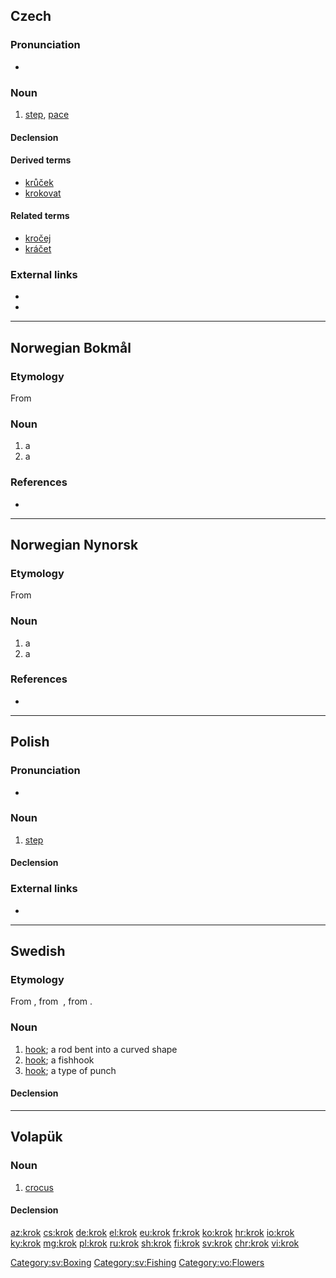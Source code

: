 {{also|krök}}
==Czech==

===Pronunciation===
* {{audio|Cs-krok.ogg|audio|lang=cs}}

===Noun===
{{cs-noun|g=m}}

# [[step]], [[pace]]

====Declension====
{{cs-decl-noun-auto|mi|kr|o|k}}

====Derived terms====
* [[krůček]] {{g|m}}
* [[krokovat]]

====Related terms====
* [[kročej]] {{g|m}}
* [[kráčet]]

===External links===
* {{R:PSJC}}
* {{R:SSJC}}

----

==Norwegian Bokmål==

===Etymology===
From {{etyl|non|nb}} {{term|krókr|lang=non}}

===Noun===
{{nb-noun-m1}}

# a {{l|en|hook}}
# a {{l|en|corner}} {{qualifier|e.g. of a room}}

===References===
* {{R:The Bokmål Dictionary}}

----

==Norwegian Nynorsk==

===Etymology===
From {{etyl|non|nn}} {{term|krókr|lang=non}}

===Noun===
{{nn-noun-m1}}

# a {{l|en|hook}}
# a {{l|en|corner}} {{qualifier|e.g. of a room}}

===References===
* {{R:The Nynorsk Dictionary}}

----

==Polish==

===Pronunciation===
* {{audio|Pl-krok.ogg|audio|lang=pl}}

===Noun===
{{pl-noun|m-in}}

# [[step]]

====Declension====
{{pl-decl-noun-masc-inani|kro|k|u}}

===External links===
* {{R:PWN}}

----

==Swedish==

===Etymology===
From {{etyl|non|sv}} {{term|krókr||hook|lang=non}}, from {{etyl|gem-pro|sv}} {{term|lang=gem-pro|*krōkaz}}, from {{etyl|ine-pro|sv}} {{m|ine-pro|*ger-}}.

===Noun===
{{sv-noun|c}}

# [[hook]]; a rod bent into a curved shape
# [[hook]]; a fishhook
# [[hook]]; a type of punch

====Declension====
{{sv-infl-noun-c-ar}}

[[Category:sv:Boxing]]
[[Category:sv:Fishing]]

----

==Volapük==

===Noun===
{{vo-noun}}

# [[crocus]]

====Declension====
{{vo-decl-noun}}

[[Category:vo:Flowers]]

[[az:krok]]
[[cs:krok]]
[[de:krok]]
[[el:krok]]
[[eu:krok]]
[[fr:krok]]
[[ko:krok]]
[[hr:krok]]
[[io:krok]]
[[ky:krok]]
[[mg:krok]]
[[pl:krok]]
[[ru:krok]]
[[sh:krok]]
[[fi:krok]]
[[sv:krok]]
[[chr:krok]]
[[vi:krok]]